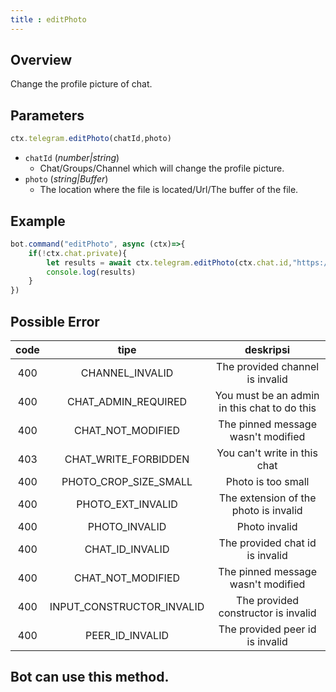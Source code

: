 ```yaml
---
title : editPhoto
---
```

## Overview
Change the profile picture of chat.
## Parameters
```ts 
ctx.telegram.editPhoto(chatId,photo)
```
- `chatId` (_number|string_)
    - Chat/Groups/Channel which will change the profile picture.
- `photo` (_string|Buffer_)
    - The location where the file is located/Url/The buffer of the file.
## Example
```ts headlight=3
bot.command("editPhoto", async (ctx)=>{
    if(!ctx.chat.private){
        let results = await ctx.telegram.editPhoto(ctx.chat.id,"https://tgsnake.js.org/images/tgsnake.jpg") 
        console.log(results)
    }
})
```
## Possible Error

| code |            tipe             |                  deskripsi                   |
|:----:|:---------------------------:|:--------------------------------------------:|
| 400  |       CHANNEL_INVALID       |       The provided channel is invalid        |
| 400  |    CHAT_ADMIN_REQUIRED    | You must be an admin in this chat to do this |
| 400  |     CHAT_NOT_MODIFIED     |      The pinned message wasn't modified      |
| 403  |   CHAT_WRITE_FORBIDDEN    |         You can't write in this chat         |
| 400  |   PHOTO_CROP_SIZE_SMALL   |              Photo is too small              |
| 400  |     PHOTO_EXT_INVALID     |    The extension of the photo is invalid     |
| 400  |        PHOTO_INVALID        |                Photo invalid                 |
| 400  |      CHAT_ID_INVALID      |       The provided chat id is invalid        |
| 400  |     CHAT_NOT_MODIFIED     |      The pinned message wasn't modified      |
| 400  | INPUT_CONSTRUCTOR_INVALID |     The provided constructor is invalid      |
| 400  |      PEER_ID_INVALID      |       The provided peer id is invalid        |

## Bot can use this method.